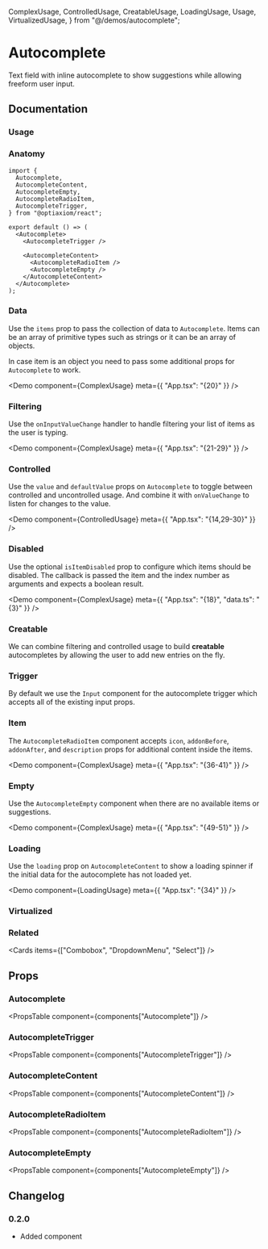   ComplexUsage,
  ControlledUsage,
  CreatableUsage,
  LoadingUsage,
  Usage,
  VirtualizedUsage,
} from "@/demos/autocomplete";

# Autocomplete

Text field with inline autocomplete to show suggestions while allowing freeform user input.

## Documentation

### Usage

<Demo component={Usage} />

### Anatomy

```tsx
import {
  Autocomplete,
  AutocompleteContent,
  AutocompleteEmpty,
  AutocompleteRadioItem,
  AutocompleteTrigger,
} from "@optiaxiom/react";

export default () => (
  <Autocomplete>
    <AutocompleteTrigger />

    <AutocompleteContent>
      <AutocompleteRadioItem />
      <AutocompleteEmpty />
    </AutocompleteContent>
  </Autocomplete>
);
```

### Data

Use the `items` prop to pass the collection of data to `Autocomplete`. Items can be an array of primitive types such as strings or it can be an array of objects.

In case item is an object you need to pass some additional props for `Autocomplete` to work.

<Demo component={ComplexUsage} meta={{ "App.tsx": "{20}" }} />

### Filtering

Use the `onInputValueChange` handler to handle filtering your list of items as the user is typing.

<Demo component={ComplexUsage} meta={{ "App.tsx": "{21-29}" }} />

### Controlled

Use the `value` and `defaultValue` props on `Autocomplete` to toggle between controlled and uncontrolled usage. And combine it with `onValueChange` to listen for changes to the value.

<Demo component={ControlledUsage} meta={{ "App.tsx": "{14,29-30}" }} />

### Disabled

Use the optional `isItemDisabled` prop to configure which items should be disabled. The callback is passed the item and the index number as arguments and expects a boolean result.

<Demo component={ComplexUsage} meta={{ "App.tsx": "{18}", "data.ts": "{3}" }} />

### Creatable

We can combine filtering and controlled usage to build **creatable** autocompletes by allowing the user to add new entries on the fly.

<Demo component={CreatableUsage} />

### Trigger

By default we use the `Input` component for the autocomplete trigger which accepts all of the existing input props.

### Item

The `AutocompleteRadioItem` component accepts `icon`, `addonBefore`, `addonAfter`, and `description` props for additional content inside the items.

<Demo component={ComplexUsage} meta={{ "App.tsx": "{36-41}" }} />

### Empty

Use the `AutocompleteEmpty` component when there are no available items or suggestions.

<Demo component={ComplexUsage} meta={{ "App.tsx": "{49-51}" }} />

### Loading

Use the `loading` prop on `AutocompleteContent` to show a loading spinner if the initial data for the autocomplete has not loaded yet.

<Demo component={LoadingUsage} meta={{ "App.tsx": "{34}" }} />

### Virtualized

<Demo component={VirtualizedUsage} meta="{32-38}" />

### Related

<Cards items={["Combobox", "DropdownMenu", "Select"]} />

## Props

### Autocomplete

<PropsTable component={components["Autocomplete"]} />
### AutocompleteTrigger
<PropsTable component={components["AutocompleteTrigger"]} />
### AutocompleteContent
<PropsTable component={components["AutocompleteContent"]} />
### AutocompleteRadioItem
<PropsTable component={components["AutocompleteRadioItem"]} />
### AutocompleteEmpty
<PropsTable component={components["AutocompleteEmpty"]} />

## Changelog

### 0.2.0

- Added component
